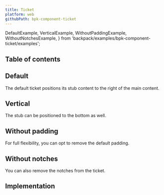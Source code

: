 ```yaml
---
title: Ticket
platform: web
githubPath: bpk-component-ticket
---
```



  DefaultExample,
  VerticalExample,
  WithoutPaddingExample,
  WithoutNotchesExample,
} from 'backpack/examples/bpk-component-ticket/examples';

## Table of contents

## Default

The default ticket positions its stub content to the right of the main content.

<PresentationBlock>
  <DefaultExample />
</PresentationBlock>

## Vertical

The stub can be positioned to the bottom as well.

<PresentationBlock>
  <VerticalExample />
</PresentationBlock>

## Without padding

For full flexibility, you can opt to remove the default padding.

<PresentationBlock>
  <WithoutPaddingExample />
</PresentationBlock>

## Without notches

You can also remove the notches from the ticket.

<PresentationBlock>
  <WithoutNotchesExample />
</PresentationBlock>

## Implementation

<Readme />
